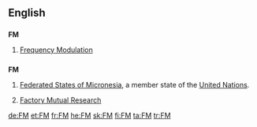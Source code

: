 {{also|fm|Fm|.fm}}
==English==

==={{initialism}}===
'''FM'''

# [[frequency modulation|Frequency Modulation]]

==={{abbreviation}}===
'''FM'''

# {{geography}} [[Federated States of Micronesia]], a member state of the [[United Nations]].
# {{construction}} [[Factory Mutual Research]]

[[de:FM]]
[[et:FM]]
[[fr:FM]]
[[he:FM]]
[[sk:FM]]
[[fi:FM]]
[[ta:FM]]
[[tr:FM]]